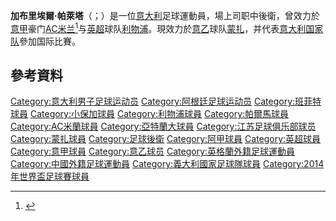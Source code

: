 {{noteTA
|G1=football
|G2=南美球会
|G3=意甲
|1=zh-hans:帕莱塔;zh-hk:柏列達;zh-tw:帕萊塔;
}}
{{Infobox football biography
 | name        = 加布里埃爾·柏列達<br>Gabriel Paletta
 | image       = 
 | fullname    = Gabriel Alejandro Paletta
 | birth_date  = {{Birth date and age|1986|2|15|df=y}}
| birth_place = [[阿根廷|阿根廷]][[布宜諾斯艾利斯|布宜諾斯艾利斯]]
 | height      = 1.87 m<ref>{{Cite web |url=http://www.fifadata.com/document/fwc/2014/pdf/fwc_2014_squadlists.pdf |title=存档副本 |accessdate=2018-02-24 |archive-date=2017-08-06 |archive-url=https://web.archive.org/web/20170806141058/http://www.fifadata.com/document/FWC/2014/pdf/FWC_2014_SquadLists.pdf |dead-url=no }}</ref>
 | position    = [[中堅|中堅]]
| currentclub = [[蒙扎足球俱樂部|蒙扎]] 
| clubnumber  = 29
| youthyears1 = 2002–2005
| youthclubs1  = [[班菲尔德竞技俱乐部|班菲特]]
| years1 = 2005–2006 | clubs1 = [[班菲尔德竞技俱乐部|班菲特]]   | caps1 = 42  | goals1 = 5
| years2 = 2006–2007 | clubs2   = [[利物浦足球會|利物浦]]        | caps2 = 3   | goals2 = 0
| years3 = 2007–2010 | clubs3 = [[小保加體育會|小保加]]                      | caps3 = 59  | goals3 = 5
| years4 = 2010–2015 | clubs4 = [[帕爾馬足球會|帕爾馬]]           | caps4 = 123 | goals4 = 5
| years5 = 2015–2018 | clubs5 = [[AC米蘭|AC米蘭]]                  | caps5 = 44  | goals5 = 2
| years6 = 2015–2016 | clubs6 = → [[阿特蘭大足球會|阿特蘭大]]（外租）  | caps6 = 24  | goals6 = 1
| years7 = 2018–2019 | clubs7 = [[江蘇蘇寧足球俱樂部|江蘇蘇寧]]                    | caps7 = 42   | goals7 = 1
| years8 = 2019–     | clubs8 = [[蒙扎足球俱乐部|蒙扎]]                  | caps8 = 39  | goals8 = 2
| nationalyears1 = 2005
| nationalteam1 = [[阿根廷20歲以下國家足球隊|阿根廷U20]]   | nationalcaps1 = 7  | nationalgoals1 = 0
| nationalyears2 = 2014
| nationalteam2 = [[意大利國家足球隊|意大利]]                        | nationalcaps2 = 3  | nationalgoals2 = 0
| pcupdate = 2018年2月23日
| ntupdate = 2014年6月14日
}}

'''加布里埃爾·帕萊塔'''（{{lang-it|'''Gabriel Paletta'''}}；{{bd|1986年|2月15日}}）是一位[[意大利|意大利]]足球運動員，場上司职中後衛，曾效力於[[意大利足球甲級聯賽|意甲]]豪门[[AC米蘭足球俱樂部|AC米兰]]<ref>{{cite news|url=http://www.acmilan.com/en/news/show/155970|title=PALETTA JOINS MILAN|date=2 February 2015|accessdate=20 March 2015|publisher=AC Milan|archive-date=2016-03-04|archive-url=https://web.archive.org/web/20160304054608/http://www.acmilan.com/en/news/show/155970|dead-url=no}}</ref>与[[英格兰足球超级联赛|英超]]球队[[利物浦足球俱乐部|利物浦]]。現效力於[[意大利足球乙级联赛|意乙]]球队[[蒙扎足球俱樂部|蒙扎]]，并代表[[意大利國家足球隊|意大利国家队]]參加国际比賽。

==參考資料==
{{Reflist}}

{{Sport-bio-stub}}
{{蒙扎球员名单}}
{{2014年世界盃足球賽意大利參賽名單}}
{{2018年中超分类名单江苏}}

{{DEFAULTSORT:Paletta, Gabriel}}
[[Category:意大利男子足球运动员|Category:意大利男子足球运动员]]
[[Category:阿根廷足球运动员|Category:阿根廷足球运动员]]
[[Category:班菲特球員|Category:班菲特球員]]
[[Category:小保加球員|Category:小保加球員]]
[[Category:利物浦球員|Category:利物浦球員]]
[[Category:帕爾馬球員|Category:帕爾馬球員]]
[[Category:AC米蘭球員|Category:AC米蘭球員]]
[[Category:亞特蘭大球員|Category:亞特蘭大球員]]
[[Category:江苏足球俱乐部球员|Category:江苏足球俱乐部球员]]
[[Category:蒙扎球員|Category:蒙扎球員]]
[[Category:足球後衛|Category:足球後衛]]
[[Category:阿甲球員|Category:阿甲球員]]
[[Category:英超球員|Category:英超球員]]
[[Category:意甲球員|Category:意甲球員]]
[[Category:意乙球员|Category:意乙球员]]
[[Category:英格蘭外籍足球運動員|Category:英格蘭外籍足球運動員]]
[[Category:中國外籍足球運動員|Category:中國外籍足球運動員]]
[[Category:義大利國家足球隊球員|Category:義大利國家足球隊球員]]
[[Category:2014年世界盃足球賽球員|Category:2014年世界盃足球賽球員]]